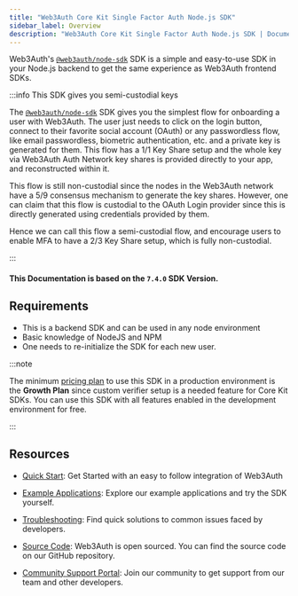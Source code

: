 ```yaml
---
title: "Web3Auth Core Kit Single Factor Auth Node.js SDK"
sidebar_label: Overview
description: "Web3Auth Core Kit Single Factor Auth Node.js SDK | Documentation - Web3Auth"
---
```


Web3Auth's [`@web3auth/node-sdk`](https://github.com/Web3Auth/web3auth-backend/releases) SDK is a
simple and easy-to-use SDK in your Node.js backend to get the same experience as Web3Auth frontend
SDKs.

:::info This SDK gives you semi-custodial keys

The [`@web3auth/node-sdk`](https://github.com/Web3Auth/web3auth-backend/releases) SDK gives you the
simplest flow for onboarding a user with Web3Auth. The user just needs to click on the login button,
connect to their favorite social account (OAuth) or any passwordless flow, like email passwordless,
biometric authentication, etc. and a private key is generated for them. This flow has a 1/1 Key
Share setup and the whole key via Web3Auth Auth Network key shares is provided directly to your app,
and reconstructed within it.

This flow is still non-custodial since the nodes in the Web3Auth network have a 5/9 consensus
mechanism to generate the key shares. However, one can claim that this flow is custodial to the
OAuth Login provider since this is directly generated using credentials provided by them.

Hence we can call this flow a semi-custodial flow, and encourage users to enable MFA to have a 2/3
Key Share setup, which is fully non-custodial.

:::

#### This Documentation is based on the `7.4.0` SDK Version.

## Requirements

- This is a backend SDK and can be used in any node environment
- Basic knowledge of NodeJS and NPM
- One needs to re-initialize the SDK for each new user.

:::note

The minimum [pricing plan](https://web3auth.io/pricing.html) to use this SDK in a production
environment is the **Growth Plan** since custom verifier setup is a needed feature for Core Kit
SDKs. You can use this SDK with all features enabled in the development environment for free.

:::

## Resources

- [Quick Start](/quick-start?product=CORE_KIT&sdk=SFA_NODE&framework=NODE&stepIndex=0): Get Started
  with an easy to follow integration of Web3Auth

- [Example Applications](/examples?product=Core+Kit&sdk=Node.js+SDK): Explore our example
  applications and try the SDK yourself.

- [Troubleshooting](/troubleshooting): Find quick solutions to common issues faced by developers.

- [Source Code](https://github.com/Web3Auth/web3auth-backend/): Web3Auth is open sourced. You can
  find the source code on our GitHub repository.

- [Community Support Portal](https://web3auth.io/community/c/help-core-kit/core-kit-sfa-node/23):
  Join our community to get support from our team and other developers.
